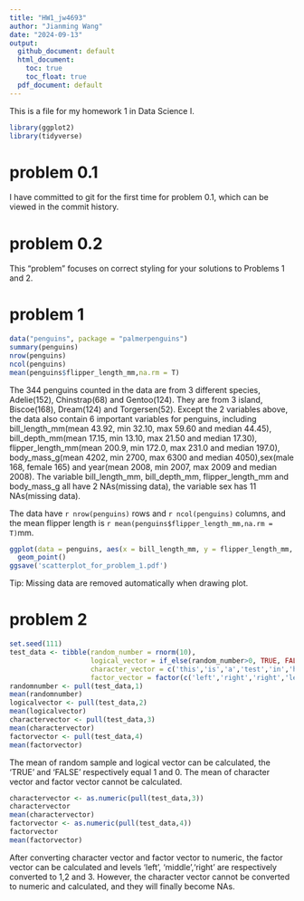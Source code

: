 ```yaml
---
title: "HW1_jw4693"
author: "Jianming Wang"
date: "2024-09-13"
output:
  github_document: default
  html_document:
    toc: true
    toc_float: true
  pdf_document: default
---
```


This is a file for my homework 1 in Data Science I.

```r
library(ggplot2)
library(tidyverse)
```

# problem 0.1

I have committed to git for the first time for problem 0.1, which can be viewed in the commit history.

# problem 0.2

This “problem” focuses on correct styling for your solutions to Problems 1 and 2.

# problem 1

```r
data("penguins", package = "palmerpenguins")
summary(penguins)
nrow(penguins)
ncol(penguins)
mean(penguins$flipper_length_mm,na.rm = T)
```

The 344 penguins counted in the data are from 3 different species, Adelie(152), Chinstrap(68) and Gentoo(124). They are from 3 island, Biscoe(168), Dream(124) and Torgersen(52). Except the 2 variables above, the data also contain 6 important variables for penguins, including bill_length_mm(mean 43.92, min 32.10, max 59.60 and median 44.45), bill_depth_mm(mean 17.15, min 13.10, max 21.50 and median 17.30), flipper_length_mm(mean 200.9, min 172.0, max 231.0 and median 197.0), body_mass_g(mean 4202, min 2700, max 6300 and median 4050),sex(male 168, female 165) and year(mean 2008, min 2007, max 2009 and median 2008). The variable bill_length_mm, bill_depth_mm, flipper_length_mm and body_mass_g all have 2 NAs(missing data), the variable sex has 11 NAs(missing data).

The data have `r nrow(penguins)` rows and `r ncol(penguins)` columns, and the mean flipper length is `r mean(penguins$flipper_length_mm,na.rm = T)`mm.

```r
ggplot(data = penguins, aes(x = bill_length_mm, y = flipper_length_mm, colour = species))+
  geom_point()
ggsave('scatterplot_for_problem_1.pdf')

```

Tip: Missing data are removed automatically when drawing plot.

# problem 2

```r
set.seed(111)
test_data <- tibble(random_number = rnorm(10),
                    logical_vector = if_else(random_number>0, TRUE, FALSE),
                    character_vector = c('this','is','a','test','in','hw1','problem2','for','mean','value'),
                    factor_vector = factor(c('left','right','right','left','middle','middle','middle','left','left','right'),levels = c('left','middle','right')))
randomnumber <- pull(test_data,1)
mean(randomnumber)
logicalvector <- pull(test_data,2)
mean(logicalvector)
charactervector <- pull(test_data,3)
mean(charactervector)
factorvector <- pull(test_data,4)
mean(factorvector)
```

The mean of random sample and logical vector can be calculated, the 'TRUE' and 'FALSE' respectively equal 1 and 0. The mean of character vector and factor vector cannot be calculated.

```r
charactervector <- as.numeric(pull(test_data,3))
charactervector
mean(charactervector)
factorvector <- as.numeric(pull(test_data,4))
factorvector
mean(factorvector)
```

After converting character vector and factor vector to numeric, the factor vector can be calculated and levels 'left', 'middle','right' are respectively converted to 1,2 and 3. However, the character vector cannot be converted to numeric and calculated, and they will finally become NAs.
